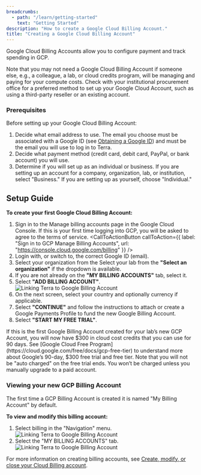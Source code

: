 ```yaml
---
breadcrumbs:
  - path: "/learn/getting-started"
    text: "Getting Started"
description: "How to create a Google Cloud Billing Account."
title: "Creating a Google Cloud Billing Account"
---
```


Google Cloud Billing Accounts allow you to configure payment and track spending in GCP.

<Alert icon={false} severity="info">
  Note that you may not need a Google Cloud Billing Account if someone else,
  e.g., a colleague, a lab, or cloud credits program, will be managing and
  paying for your compute costs.
</Alert>

<Alert severity="warning">
  Check with your institutional procurement office for a preferred method to set
  up your Google Cloud Account, such as using a third-party reseller or an
  existing account.
</Alert>

### Prerequisites

Before setting up your Google Cloud Billing Account:

1. Decide what email address to use. The email you choose must be associated with a Google ID (see [Obtaining a Google ID](/learn/getting-started/obtaining-a-google-id)) and must be the email you will use to log in to Terra.
1. Decide what payment method (credit card, debit card, PayPal, or bank account) you will use.
1. Determine if you will set up as an individual or business. If you are setting up an account for a company, organization, lab, or institution, select "Business." If you are setting up as yourself, choose "Individual."

## Setup Guide

**To create your first Google Cloud Billing Account:**

1. Sign in to the Manage billing accounts page in the Google Cloud Console. If this is your first time logging into GCP, you will be asked to agree to the terms of service.
   <CallToActionButton callToAction={{ label: "Sign in to GCP Manage Billing Accounts", url: "https://console.cloud.google.com/billing" }} />
1. Login with, or switch to, the correct Google ID (email).
1. Select your organization from the Select your lab from the **"Select an organization"** if the dropdown is available.
1. If you are not already on the **"MY BILLING ACCOUNTS"** tab, select it.
1. Select **"ADD BILLING ACCOUNT"**.
   ![Linking Terra to Google Billing Account](/consortia/learn/billing-setup/add-billing-account.png)
1. On the next screen, select your country and optionally currency if applicable.
1. Select **"CONTINUE"** and follow the instructions to attach or create a Google Payments Profile to fund the new Google Billing Account.
1. Select **"START MY FREE TRIAL"**.

<Alert icon={false} severity="info">
  If this is the first Google Billing Account created for your lab’s new GCP
  Account, you will now have $300 in cloud cost credits that you can use for 90
  days. See [Google Cloud Free
  Program](https://cloud.google.com/free/docs/gcp-free-tier) to understand more
  about Google’s 90-day, $300 free trial and free tier.
</Alert>

<Alert severity="warning">
  Note that you will not be "auto charged" on the free trial ends. You won’t be
  charged unless you manually upgrade to a paid account.
</Alert>

### Viewing your new GCP Billing Account

The first time a GCP Billing Account is created it is named "My Billing Account" by default.

**To view and modify this billing account:**

1. Select billing in the "Navigation" menu.
   ![Linking Terra to Google Billing Account](/consortia/learn/billing-setup/billing-in-menu.png)
1. Select the "MY BILLING ACCOUNTS" tab.
   ![Linking Terra to Google Billing Account](/consortia/learn/billing-setup/my-billing-account.png)

For more information on creating billing accounts, see [Create, modify, or close your Cloud Billing account](https://cloud.google.com/billing/docs/how-to-manage-billing-account#create_a_new_billing_account).
